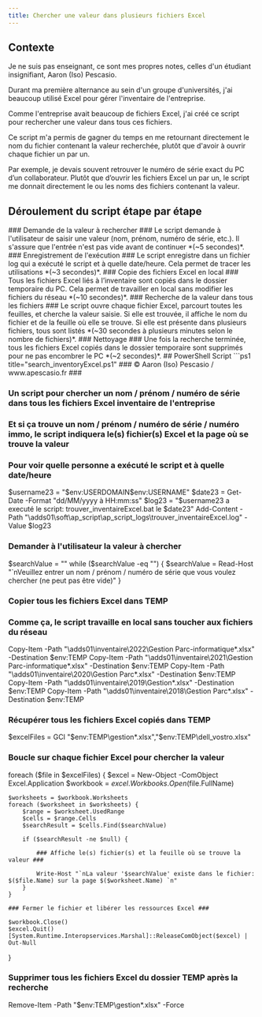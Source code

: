 ```yaml
---
title: Chercher une valeur dans plusieurs fichiers Excel
---
```


## Contexte

Je ne suis pas enseignant, ce sont mes propres notes, celles d'un étudiant insignifiant, Aaron (Iso) Pescasio.

Durant ma première alternance au sein d'un groupe d'universités, j'ai beaucoup utilisé Excel pour gérer l'inventaire de l'entreprise. 

Comme l'entreprise avait beaucoup de fichiers Excel, j'ai créé ce script pour rechercher une valeur dans tous ces fichiers. 

Ce script m'a permis de gagner du temps en me retournant directement le nom du fichier contenant la valeur recherchée, plutôt que d'avoir à ouvrir chaque fichier un par un.

Par exemple, je devais souvent retrouver le numéro de série exact du PC d’un collaborateur. Plutôt que d’ouvrir les fichiers Excel un par un, le script me donnait directement le ou les noms des fichiers contenant la valeur.

## Déroulement du script étape par étape

<DynamicCallout>

<Steps>
<Step>
### Demande de la valeur à rechercher ###
Le script demande à l'utilisateur de saisir une valeur (nom, prénom, numéro de série, etc.). Il s'assure que l'entrée n'est pas vide avant de continuer *(~5 secondes)*.
</Step>

<Step>
### Enregistrement de l'exécution ###
Le script enregistre dans un fichier log qui a exécuté le script et à quelle date/heure. Cela permet de tracer les utilisations *(~3 secondes)*.
</Step>

<Step>
### Copie des fichiers Excel en local ###
Tous les fichiers Excel liés à l’inventaire sont copiés dans le dossier temporaire du PC. Cela permet de travailler en local sans modifier les fichiers du réseau *(~10 secondes)*.
</Step>

<Step>
### Recherche de la valeur dans tous les fichiers ###
Le script ouvre chaque fichier Excel, parcourt toutes les feuilles, et cherche la valeur saisie. Si elle est trouvée, il affiche le nom du fichier et de la feuille où elle se trouve. Si elle est présente dans plusieurs fichiers, tous sont listés *(~30 secondes à plusieurs minutes selon le nombre de fichiers)*.
</Step>

<Step>
### Nettoyage ###
Une fois la recherche terminée, tous les fichiers Excel copiés dans le dossier temporaire sont supprimés pour ne pas encombrer le PC *(~2 secondes)*.
</Step>
</Steps>
</DynamicCallout>
## PowerShell Script
```ps1 title="search_inventoryExcel.ps1"
### © Aaron (Iso) Pescasio / www.apescasio.fr ###

### Un script pour chercher un nom / prénom / numéro de série dans tous les fichiers Excel inventaire de l'entreprise ###
### Et si ça trouve un nom / prénom / numéro de série / numéro immo, le script indiquera le(s) fichier(s) Excel et la page où se trouve la valeur ###

### Pour voir quelle personne a exécuté le script et à quelle date/heure ###

$username23 = "$env:USERDOMAIN\$env:USERNAME"
$date23 = Get-Date -Format "dd/MM/yyyy à HH:mm:ss"
$log23 = "$username23 a executé le script: trouver_inventaireExcel.bat le $date23"
Add-Content -Path "\\adds01\soft\ap_script\ap_script_logs\trouver_inventaireExcel.log" -Value $log23

### Demander à l'utilisateur la valeur à chercher ###

$searchValue = ""
while ($searchValue -eq "") {
    $searchValue = Read-Host "`nVeuillez entrer un nom / prénom / numéro de série que vous voulez chercher (ne peut pas être vide)"
}

### Copier tous les fichiers Excel dans TEMP ###

### Comme ça, le script travaille en local sans toucher aux fichiers du réseau ###
Copy-Item -Path "\\adds01\inventaire\2022\Gestion Parc-informatique*.xlsx" -Destination $env:TEMP
Copy-Item -Path "\\adds01\inventaire\2021\Gestion Parc-informatique*.xlsx" -Destination $env:TEMP
Copy-Item -Path "\\adds01\inventaire\2020\Gestion Parc*.xlsx" -Destination $env:TEMP
Copy-Item -Path "\\adds01\inventaire\2019\Gestion*.xlsx" -Destination $env:TEMP
Copy-Item -Path "\\adds01\inventaire\2018\Gestion Parc*.xlsx" -Destination $env:TEMP

### Récupérer tous les fichiers Excel copiés dans TEMP ###

$excelFiles = GCI "$env:TEMP\gestion*.xlsx","$env:TEMP\dell_vostro.xlsx"

### Boucle sur chaque fichier Excel pour chercher la valeur ###

foreach ($file in $excelFiles) {
    $excel = New-Object -ComObject Excel.Application
    $workbook = $excel.Workbooks.Open($file.FullName)

    $worksheets = $workbook.Worksheets
    foreach ($worksheet in $worksheets) {
        $range = $worksheet.UsedRange
        $cells = $range.Cells
        $searchResult = $cells.Find($searchValue)

        if ($searchResult -ne $null) {

            ### Affiche le(s) fichier(s) et la feuille où se trouve la valeur ###

            Write-Host "`nLa valeur '$searchValue' existe dans le fichier: $($file.Name) sur la page $($worksheet.Name) `n"
        }
    }

    ### Fermer le fichier et libérer les ressources Excel ###

    $workbook.Close()
    $excel.Quit()
    [System.Runtime.Interopservices.Marshal]::ReleaseComObject($excel) | Out-Null
}

### Supprimer tous les fichiers Excel du dossier TEMP après la recherche ###

Remove-Item -Path "$env:TEMP\gestion*.xlsx" -Force

```